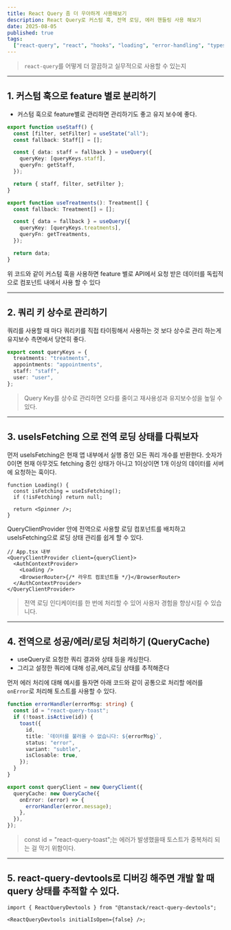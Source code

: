 ```yaml
---
title: React Query 좀 더 우아하게 사용해보기
description: React Query로 커스텀 훅, 전역 로딩, 에러 핸들링 사용 해보기
date: 2025-08-05
published: true
tags:
  ["react-query", "react", "hooks", "loading", "error-handling", "typescript"]
---
```


> `react-query`를 어떻게 더 깔끔하고 실무적으로 사용할 수 있는지

---

## 1. 커스텀 훅으로 feature 별로 분리하기

- 커스텀 훅으로 feature별로 관리하면 관리하기도 좋고 유지 보수에 좋다.

```ts
export function useStaff() {
  const [filter, setFilter] = useState("all");
  const fallback: Staff[] = [];

  const { data: staff = fallback } = useQuery({
    queryKey: [queryKeys.staff],
    queryFn: getStaff,
  });

  return { staff, filter, setFilter };
}
```

```ts
export function useTreatments(): Treatment[] {
  const fallback: Treatment[] = [];

  const { data = fallback } = useQuery({
    queryKey: [queryKeys.treatments],
    queryFn: getTreatments,
  });

  return data;
}
```

위 코드와 같이 커스텀 훅을 사용하면 feature 별로 API에서 요청 받은 데이터를 독립적으로 컴포넌트 내에서 사용 할 수 있다

---

## 2. 쿼리 키 상수로 관리하기

쿼리를 사용할 때 마다 쿼리키를 직접 타이핑해서 사용하는 것 보다 상수로 관리 하는게 유지보수 측면에서 당연히 좋다.

```ts
export const queryKeys = {
  treatments: "treatments",
  appointments: "appointments",
  staff: "staff",
  user: "user",
};
```

> Query Key를 상수로 관리하면 오타를 줄이고 재사용성과 유지보수성을 높일 수 있다.

---

## 3. useIsFetching 으로 전역 로딩 상태를 다뤄보자

먼저 useIsFetching은 현재 앱 내부에서 실행 중인 모든 쿼리 개수를 반환한다.
숫자가 0이면 현재 아무것도 fetching 중인 상태가 아니고 1이상이면 1개 이상의 데이터를 서버에 요청하는 훅이다.

```tsx
function Loading() {
  const isFetching = useIsFetching();
  if (!isFetching) return null;

  return <Spinner />;
}
```

QueryClientProvider 안에 전역으로 사용할 로딩 컴포넌트를 배치하고 useIsFetching으로 로딩 상태 관리를 쉽게 할 수 있다.

```tsx
// App.tsx 내부
<QueryClientProvider client={queryClient}>
  <AuthContextProvider>
    <Loading />
    <BrowserRouter>{/* 라우트 컴포넌트들 */}</BrowserRouter>
  </AuthContextProvider>
</QueryClientProvider>
```

> 전역 로딩 인디케이터를 한 번에 처리할 수 있어 사용자 경험을 향상시킬 수 있습니다.

---

## 4. 전역으로 성공/에러/로딩 처리하기 (QueryCache)

- useQuery로 요청한 쿼리 결과와 상태 등을 캐싱한다.
- 그리고 설정한 쿼리에 대해 성공,에러,로딩 상태를 추적해준다

먼저 에러 처리에 대해 예시를 들자면 아래 코드와 같이 공통으로 처리할 에러를 `onError`로 처리해 토스트를 사용할 수 있다.

```ts
function errorHandler(errorMsg: string) {
  const id = "react-query-toast";
  if (!toast.isActive(id)) {
    toast({
      id,
      title: `데이터를 불러올 수 없습니다: ${errorMsg}`,
      status: "error",
      variant: "subtle",
      isClosable: true,
    });
  }
}

export const queryClient = new QueryClient({
  queryCache: new QueryCache({
    onError: (error) => {
      errorHandler(error.message);
    },
  }),
});
```

> const id = "react-query-toast";는 에러가 발생했을때 토스트가 중복처리 되는 걸 막기 위함이다.

---

## 5. react-query-devtools로 디버깅 해주면 개발 할 때 query 상태를 추적할 수 있다.

```tsx
import { ReactQueryDevtools } from "@tanstack/react-query-devtools";

<ReactQueryDevtools initialIsOpen={false} />;
```
